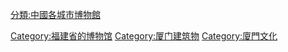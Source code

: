 [[分類:中國各城市博物館|分類:中國各城市博物館]]
[[Category:福建省的博物馆|Category:福建省的博物馆]]
[[Category:厦门建筑物|Category:厦门建筑物]]
[[Category:廈門文化|Category:廈門文化]]